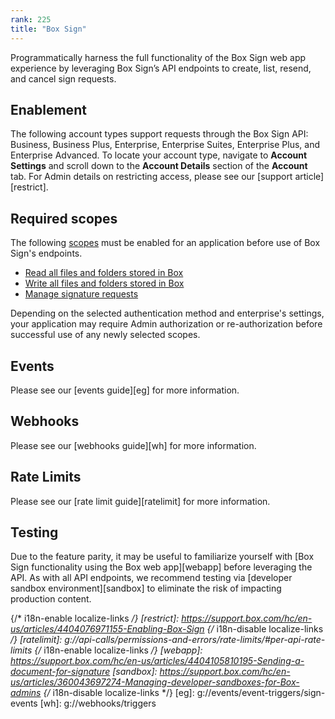 ```yaml
---
rank: 225
title: "Box Sign"
---
```

Programmatically harness the full functionality of the Box Sign web app
experience by leveraging Box Sign’s API endpoints to create, list, resend, and
cancel sign requests.

## Enablement

The following account types support requests through the Box Sign API:
Business, Business Plus, Enterprise, Enterprise Suites, Enterprise Plus, and
Enterprise Advanced.
To locate your account type, navigate to **Account Settings** and scroll down
to the **Account Details** section of the **Account** tab. For Admin details on
restricting access, please see our [support article][restrict].

## Required scopes

The following [scopes][scopes] must be enabled for an application before use of
Box Sign's endpoints.

- [Read all files and folders stored in Box][read]
- [Write all files and folders stored in Box][write]
- [Manage signature requests][sign]

<Message type='warning'>
  Depending on the selected authentication method and enterprise's settings,
  your application may require Admin authorization or re-authorization before
  successful use of any newly selected scopes.
</Message>

## Events

Please see our [events guide][eg] for more information.

## Webhooks

Please see our [webhooks guide][wh] for more information.

## Rate Limits

Please see our [rate limit guide][ratelimit] for more information.

## Testing

Due to the feature parity, it may be useful to familiarize yourself with
[Box Sign functionality using the Box web app][webapp] before leveraging the
API. As with all API endpoints, we recommend testing via 
[developer sandbox environment][sandbox] to eliminate the risk of impacting
production content.

[scopes]: g://api-calls/permissions-and-errors/scopes
[read]: g://api-calls/permissions-and-errors/scopes/#read-all-files-and-folders
[write]: g://api-calls/permissions-and-errors/scopes/#read-and-write-all-files-and-folders
[sign]: g://api-calls/permissions-and-errors/scopes/#manage-signature-requests
{/* i18n-enable localize-links */}
[restrict]: https://support.box.com/hc/en-us/articles/4404076971155-Enabling-Box-Sign
{/* i18n-disable localize-links */}
[ratelimit]: g://api-calls/permissions-and-errors/rate-limits/#per-api-rate-limits
{/* i18n-enable localize-links */}
[webapp]: https://support.box.com/hc/en-us/articles/4404105810195-Sending-a-document-for-signature
[sandbox]: https://support.box.com/hc/en-us/articles/360043697274-Managing-developer-sandboxes-for-Box-admins 
{/* i18n-disable localize-links */}
[eg]: g://events/event-triggers/sign-events
[wh]: g://webhooks/triggers